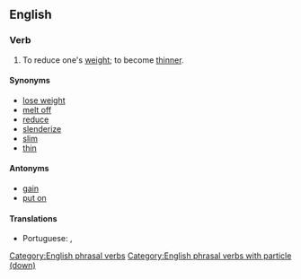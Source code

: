 ==English==

===Verb===
{{head|en|verb|head=[[slim]] [[down]]}}

# To reduce one's [[weight]]; to become [[thinner]].

====Synonyms====
* [[lose weight]]
* [[melt off]]
* [[reduce]]
* [[slenderize]]
* [[slim]]
* [[thin]]

====Antonyms====
* [[gain]]
* [[put on]]
[[Category:English phrasal verbs]]
[[Category:English phrasal verbs with particle (down)]]

====Translations====
{{trans-top|to reduce one's weight; to become thinner}}
* Portuguese: {{t|pt|dar uma secada}}, {{t|pt|dar uma emagrecida}}
{{trans-mid}}
{{trans-bottom}}